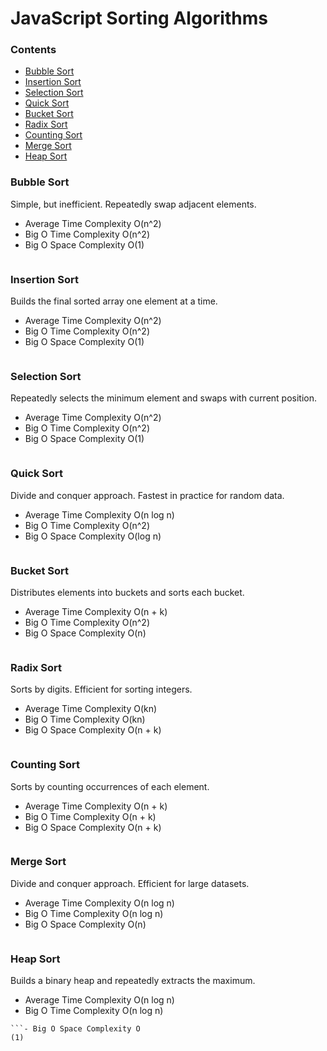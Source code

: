 # JavaScript Sorting Algorithms

### Contents
- [Bubble Sort](#BubbleSort)
- [Insertion Sort](#InsertionSort)
- [Selection Sort](#SelectionSort)
- [Quick Sort](#QuickSort)
- [Bucket Sort](#BucketSort)
- [Radix Sort](#RadixSort)
- [Counting Sort](#CountingSort)
- [Merge Sort](#MergeSort)
- [Heap Sort](#HeapSort)

### Bubble Sort
Simple, but inefficient. Repeatedly swap adjacent elements.
- Average Time Complexity O(n^2)	
- Big O Time Complexity O(n^2)	
- Big O Space Complexity O(1)	
```
```
### Insertion Sort
Builds the final sorted array one element at a time.
- Average Time Complexity O(n^2)	
- Big O Time Complexity O(n^2)	
- Big O Space Complexity O(1)	
```
```
### Selection Sort
Repeatedly selects the minimum element and swaps with current position.
- Average Time Complexity O(n^2)	
- Big O Time Complexity O(n^2)	
- Big O Space Complexity O(1)	
```
```
### Quick Sort
Divide and conquer approach. Fastest in practice for random data.
- Average Time Complexity O(n log n)	
- Big O Time Complexity O(n^2)	
- Big O Space Complexity O(log n)	
```
```
### Bucket Sort
Distributes elements into buckets and sorts each bucket.
- Average Time Complexity O(n + k)	
- Big O Time Complexity O(n^2)	
- Big O Space Complexity O(n)	
```
```
### Radix Sort
Sorts by digits. Efficient for sorting integers.
- Average Time Complexity O(kn)		
- Big O Time Complexity O(kn)
- Big O Space Complexity O(n + k)	
```
```
### Counting Sort
Sorts by counting occurrences of each element.
- Average Time Complexity O(n + k)	
- Big O Time Complexity O(n + k)	
- Big O Space Complexity O(n + k)	
```
```
### Merge Sort
Divide and conquer approach. Efficient for large datasets.
- Average Time Complexity O(n log n)	
- Big O Time Complexity O(n log n)	
- Big O Space Complexity O(n)	
```
```
### Heap Sort
Builds a binary heap and repeatedly extracts the maximum.
- Average Time Complexity O(n log n)	
- Big O Time Complexity O(n log n)	
```
```- Big O Space Complexity O
(1)	